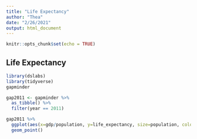 ```yaml
---
title: "Life Expectancy"
author: "Thea"
date: "2/26/2021"
output: html_document
---
```


```r
knitr::opts_chunk$set(echo = TRUE)
```

## Life Expectancy

```r
library(dslabs)
library(tidyverse)
gapminder
```

```r
gap2011 <- gapminder %>%
  as_tibble() %>%
  filter(year == 2011)
```

```r
gap2011 %>%
  ggplot(aes(x=gdp/population, y=life_expectancy, size=population, color=continent)) +
  geom_point()
```

